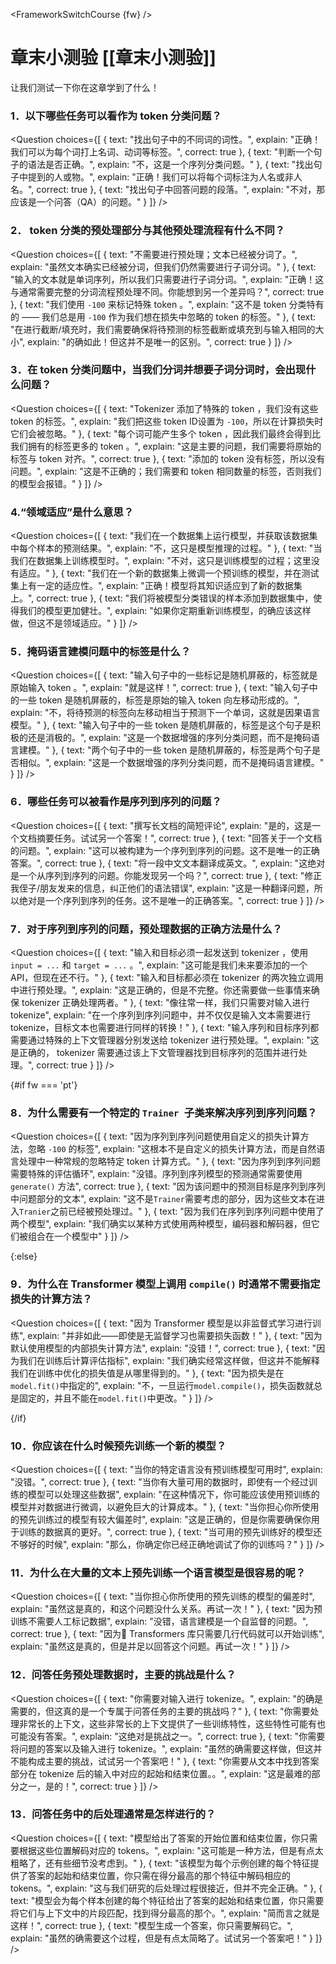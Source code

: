 <FrameworkSwitchCourse {fw} />

<!-- DISABLE-FRONTMATTER-SECTIONS -->

# 章末小测验 [[章末小测验]]

让我们测试一下你在这章学到了什么！

### 1．以下哪些任务可以看作为 token 分类问题？

<Question
	choices={[
		{
			text: "找出句子中的不同词的词性。",
			explain: "正确！我们可以为每个词打上名词、动词等标签。",
			correct: true
		},
		{
			text: "判断一个句子的语法是否正确。",
			explain: "不，这是一个序列分类问题。"
		},
		{
			text: "找出句子中提到的人或物。",
			explain: "正确！我们可以将每个词标注为人名或非人名。",
            correct: true
		},
        {
			text: "找出句子中回答问题的段落。",
			explain: "不对，那应该是一个问答（QA）的问题。"
		}
	]}
/>

### 2． token 分类的预处理部分与其他预处理流程有什么不同？

<Question
	choices={[
		{
			text: "不需要进行预处理；文本已经被分词了。",
			explain: "虽然文本确实已经被分词，但我们仍然需要进行子词分词。"
		},
		{
			text: "输入的文本就是单词序列，所以我们只需要进行子词分词。",
			explain: "正确！这与通常需要完整的分词流程预处理不同。你能想到另一个差异吗？",
			correct: true
		},
		{
			text: "我们使用 <code>-100</code> 来标记特殊 token 。",
			explain: "这不是 token 分类特有的 —— 我们总是用 <code>-100</code> 作为我们想在损失中忽略的 token 的标签。"
		},
		{
			text: "在进行截断/填充时，我们需要确保将待预测的标签截断或填充到与输入相同的大小",
			explain: "的确如此！但这并不是唯一的区别。",
			correct: true
		}
	]}
/>

### 3．在 token 分类问题中，当我们分词并想要子词分词时，会出现什么问题？

<Question
	choices={[
		{
			text: "Tokenizer 添加了特殊的 token ，我们没有这些 token 的标签。",
			explain: "我们把这些 token ID设置为 <code>-100</code>，所以在计算损失时它们会被忽略。"
		},
		{
			text: "每个词可能产生多个 token ，因此我们最终会得到比我们拥有的标签更多的 token 。",
			explain: "这是主要的问题，我们需要将原始的标签与 token 对齐。",
			correct: true
		},
		{
			text: "添加的 token 没有标签，所以没有问题。",
			explain: "这是不正确的；我们需要和 token 相同数量的标签，否则我们的模型会报错。"
		}
	]}
/>

### 4.“领域适应”是什么意思？
<Question
	choices={[
		{
			text: "我们在一个数据集上运行模型，并获取该数据集中每个样本的预测结果。",
			explain: "不，这只是模型推理的过程。"
		},
		{
			text: "当我们在数据集上训练模型时。",
			explain: "不对，这只是训练模型的过程；这里没有适应。"
		},
		{
			text: "我们在一个新的数据集上微调一个预训练的模型，并在测试集上有一定的适应性。",
			explain: "正确！模型将其知识适应到了新的数据集上。",
            correct: true
		},
        {
			text: "我们将被模型分类错误的样本添加到数据集中，使得我们的模型更加健壮。",
			explain: "如果你定期重新训练模型，的确应该这样做，但这不是领域适应。"
		}
	]}
/>

### 5．掩码语言建模问题中的标签是什么？
<Question
	choices={[
		{
			text: "输入句子中的一些标记是随机屏蔽的，标签就是原始输入 token 。",
			explain: "就是这样！",
            correct: true
		},
		{
			text: "输入句子中的一些 token 是随机屏蔽的，标签是原始的输入 token 向左移动形成的。",
			explain: "不，将待预测的标签向左移动相当于预测下一个单词，这就是因果语言模型。"
		},
		{
			text: "输入句子中的一些 token 是随机屏蔽的，标签是这个句子是积极的还是消极的。",
			explain: "这是一个数据增强的序列分类问题，而不是掩码语言建模。"
		},
        {
			text: "两个句子中的一些 token 是随机屏蔽的，标签是两个句子是否相似。",
			explain: "这是一个数据增强的序列分类问题，而不是掩码语言建模。"
		}
	]}
/>

### 6．哪些任务可以被看作是序列到序列的问题？
<Question
	choices={[
		{
			text: "撰写长文档的简短评论",
			explain: "是的，这是一个文档摘要任务。试试另一个答案！",
            correct: true
		},
		{
			text: "回答关于一个文档的问题。",
			explain: "这可以被构建为一个序列到序列的问题。这不是唯一的正确答案。",
            correct: true
		},
		{
			text: "将一段中文文本翻译成英文。",
			explain: "这绝对是一个从序列到序列的问题。你能发现另一个吗？",
            correct: true
		},
        {
			text: "修正我侄子/朋友发来的信息，纠正他们的语法错误",
			explain: "这是一种翻译问题，所以绝对是一个序列到序列的任务。这不是唯一的正确答案。",
			correct: true
		}
	]}
/>

### 7．对于序列到序列的问题，预处理数据的正确方法是什么？
<Question
	choices={[
		{
			text: "输入和目标必须一起发送到 tokenizer ，使用 `input = ...` 和 `target = ...` 。",
			explain: "这可能是我们未来要添加的一个 API，但现在还不行。"
		},
		{
			text: "输入和目标都必须在 tokenizer 的两次独立调用中进行预处理。",
			explain: "这是正确的，但是不完整。你还需要做一些事情来确保 tokenizer 正确处理两者。"
		},
		{
			text: "像往常一样，我们只需要对输入进行 tokenize",
			explain: "在一个序列到序列问题中，并不仅仅是输入文本需要进行 tokenize，目标文本也需要进行同样的转换！"
		},
        {
			text: "输入序列和目标序列都需要通过特殊的上下文管理器分别发送给 tokenizer 进行预处理。",
			explain: "这是正确的， tokenizer 需要通过该上下文管理器找到目标序列的范围并进行处理。",
			correct: true
		}
	]}
/>

{#if fw === 'pt'}

### 8．为什么需要有一个特定的 `Trainer `子类来解决序列到序列问题？

<Question
	choices={[
		{
			text: "因为序列到序列问题使用自定义的损失计算方法，忽略 <code>-100</code> 的标签",
			explain: "这根本不是自定义的损失计算方法，而是自然语言处理中一种常规的忽略特定 token 计算方式。"
		},
		{
			text: "因为序列到序列问题需要特殊的评估循环",
			explain: "没错。序列到序列模型的预测通常需要使用 <code>generate()</code> 方法",
			correct: true
		},
		{
			text: "因为该问题中的预测目标是序列到序列中问题部分的文本",
			explain: "这不是<code>Trainer</code>需要考虑的部分，因为这些文本在进入`Tranier`之前已经被预处理过。"
		},
        {
			text: "因为我们在序列到序列问题中使用了两个模型",
			explain: "我们确实以某种方式使用两种模型，编码器和解码器，但它们被组合在一个模型中"
		}
	]}
/>

{:else}

### 9．为什么在 Transformer 模型上调用 `compile()` 时通常不需要指定损失的计算方法？

<Question
	choices={[
		{
			text: "因为 Transformer 模型是以非监督式学习进行训练",
			explain: "并非如此——即使是无监督学习也需要损失函数！"
		},
		{
			text: "因为默认使用模型的内部损失计算方法",
			explain: "没错！",
			correct: true
		},
		{
			text: "因为我们在训练后计算评估指标",
			explain: "我们确实经常这样做，但这并不能解释我们在训练中优化的损失值是从哪里得到的。"
		},
        {
			text: "因为损失是在`model.fit()`中指定的",
			explain: "不，一旦运行`model.compile()`，损失函数就总是固定的，并且不能在`model.fit()`中更改。"
		}
	]}
/>

{/if}

### 10．你应该在什么时候预先训练一个新的模型？
<Question
	choices={[
		{
			text: "当你的特定语言没有预训练模型可用时",
			explain: "没错。",
			correct: true
		},
		{
			text: "当你有大量可用的数据时，即使有一个经过训练的模型可以处理这些数据",
			explain: "在这种情况下，你可能应该使用预训练的模型并对数据进行微调，以避免巨大的计算成本。"
		},
		{
			text: "当你担心你所使用的预先训练过的模型有较大偏差时",
			explain: "这是正确的，但是你需要确保你用于训练的数据真的更好。",
			correct: true
		},
        {
			text: "当可用的预先训练好的模型还不够好的时候",
			explain: "那么，你确定你已经正确地调试了你的训练吗？"
		}
	]}
/>

### 11．为什么在大量的文本上预先训练一个语言模型是很容易的呢？

<Question
	choices={[
		{
			text: "当你担心你所使用的预先训练的模型的偏差时",
			explain: "虽然这是真的，和这个问题没什么关系。再试一次！"
		},
		{
			text: "因为预训练不需要人工标记数据",
			explain: "没错，语言建模是一个自监督的问题。",
			correct: true
		},
		{
			text: "因为🤗 Transformers 库只需要几行代码就可以开始训练",
			explain: "虽然这是真的，但是并足以回答这个问题。再试一次！"
		}
	]}
/>

### 12．问答任务预处理数据时，主要的挑战是什么？

<Question
	choices={[
		{
			text: "你需要对输入进行 tokenize。",
			explain: "的确是需要的，但这真的是一个专属于问答任务的主要的挑战吗？"
		},
		{
			text: "你需要处理非常长的上下文，这些非常长的上下文提供了一些训练特性，这些特性可能有也可能没有答案。",
			explain: "这绝对是挑战之一。",
			correct: true
		},
		{
			text: "你需要将问题的答案以及输入进行 tokenize。",
			explain: "虽然的确需要这样做，但这并不能构成主要的挑战，试试另一个答案吧！"
		},
       {
			text: "你需要从文本中找到答案部分在 tokenize 后的输入中对应的起始和结束位置。。",
			explain: "这是最难的部分之一，是的！",
			correct: true
		}
	]}
/>

### 13．问答任务中的后处理通常是怎样进行的？
<Question
	choices={[
		{
			text: "模型给出了答案的开始位置和结束位置，你只需要根据这些位置解码对应的 tokens。",
			explain: "这可能是一种方法，但是有点太粗略了，还有些细节没考虑到。"
		},
		{
			text: "该模型为每个示例创建的每个特征提供了答案的起始和结束位置，你只需在得分最高的那个特征中解码相应的 tokens。",
			explain: "这与我们研究的后处理过程很接近，但并不完全正确。"
		},
		{
			text: "模型会为每个样本创建的每个特征给出了答案的起始和结束位置，你只需要将它们与上下文中的片段匹配，找到得分最高的那个。",
			explain: "简而言之就是这样！",
			correct: true
		},
        {
			text: "模型生成一个答案，你只需要解码它。",
			explain: "虽然的确需要这个过程，但是有点太简略了。试试另一个答案吧！"
		}
	]}
/>
